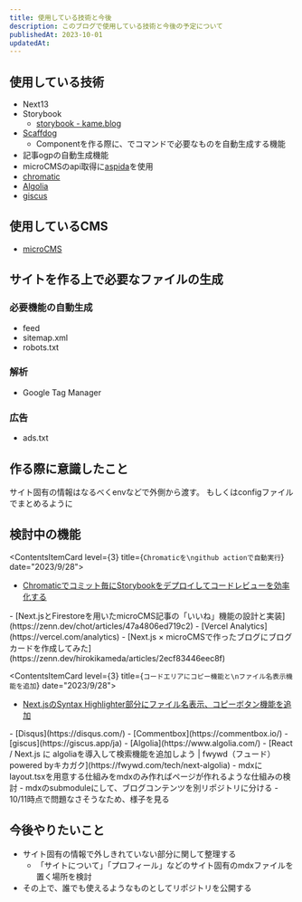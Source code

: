 ```yaml
---
title: 使用している技術と今後
description: このブログで使用している技術と今後の予定について
publishedAt: 2023-10-01
updatedAt: 
---
```




## 使用している技術
- Next13
- Storybook
  - [storybook - kame.blog](https://storybook.kame.blog/)
- [Scaffdog](https://scaff.dog/)
  - Componentを作る際に、でコマンドで必要なものを自動生成する機能
- 記事ogpの自動生成機能
- microCMSのapi取得に[aspida](https://blog.microcms.io/how-to-use-aspida/)を使用
- [chromatic](https://www.chromatic.com/)
- [Algolia](https://www.algolia.com/)
- [giscus](https://giscus.app/ja)

## 使用しているCMS
- [microCMS](https://microcms.io/)

## サイトを作る上で必要なファイルの生成

### 必要機能の自動生成

- feed
- sitemap.xml
- robots.txt

### 解析

- Google Tag Manager

### 広告

- ads.txt

## 作る際に意識したこと

サイト固有の情報はなるべくenvなどで外側から渡す。
もしくはconfigファイルでまとめるように

## 検討中の機能


<ContentsContainer grid={2}>

<ContentsItemCard level={3} title="目次のスクロールによるハイライト機能"  date="2023/10/21" url="/log/highlight-talbe-of-contents">
  <Batch status="success" />
</ContentsItemCard>

<ContentsItemCard level={3} title={`Chromaticを\ngithub actionで自動実行`}  date="2023/9/28">
  <Batch status="waiting" />
- [Chromaticでコミット毎にStorybookをデプロイしてコードレビューを効率化する](https://zenn.dev/keitakn/articles/storybook-deploy-to-chromatic)
</ContentsItemCard>


<ContentsItemCard level={3} title="いいね機能の実装"  date="2023/9/28">
  <Batch status="waiting" />
- [Next.jsとFirestoreを用いたmicroCMS記事の「いいね」機能の設計と実装](https://zenn.dev/chot/articles/47a4806ed719c2)
</ContentsItemCard>

<ContentsItemCard level={3} title="Vercel Analyticsの導入"  date="2023/9/28">
  <Batch status="waiting" />
- [Vercel Analytics](https://vercel.com/analytics)
</ContentsItemCard>

<ContentsItemCard level={3} title="リンクにブログカードを導入する"  date="2023/9/28">
  <Batch status="waiting" />
- [Next.js × microCMSで作ったブログにブログカードを作成してみた](https://zenn.dev/hirokikameda/articles/2ecf83446eec8f)
</ContentsItemCard>

<ContentsItemCard level={3} title={`コードエリアにコピー機能と\nファイル名表示機能を追加`}  date="2023/9/28">
  <Batch status="waiting" />
- [Next.jsのSyntax Highlighter部分にファイル名表示、コピーボタン機能を追加](https://itc-engineering-blog.netlify.app/blogs/nextjs-filename-copy)
</ContentsItemCard>

<ContentsItemCard level={3} title="コメント機能"  date="2024/1/13">
  <Batch status="success" />
- [Disqus](https://disqus.com/)
- [Commentbox](https://commentbox.io/)
- [giscus](https://giscus.app/ja)
</ContentsItemCard>

<ContentsItemCard level={3} title="検索機能"  date="2024/1/13">
  <Batch status="success" />
- [Algolia](https://www.algolia.com/)
  - [React / Next.js に algoliaを導入して検索機能を追加しよう | fwywd（フュード）powered byキカガク](https://fwywd.com/tech/next-algolia)
</ContentsItemCard>

<ContentsItemCard level={3} title="mdxページ作成の簡易化"  date="2023/10/4" url="/log/mdx-page-simple">
  <Batch status="success" />
- mdxにlayout.tsxを用意する仕組みをmdxのみ作ればページが作れるような仕組みの検討

</ContentsItemCard>

<ContentsItemCard level={3} title="mdxページのsubmodule化"  date="2023/10/4" url="/log/mdx-page-submodule">
  <Batch status="success" />
- mdxのsubmoduleにして、ブログコンテンツを別リポジトリに分ける
</ContentsItemCard>

<ContentsItemCard level={3} title="vercelのdeploy時に@ducanh2912/next-pwaでエラーになる"  date="2023/10/4" url="/log/next-pwa-error">
  <Batch status="waiting" />
- 10/11時点で問題なさそうなため、様子を見る
</ContentsItemCard>

<ContentsItemCard level={3} title="mdxページに目次をつける" url="/log/mdx-page-toc" date="2023/9/28">
  <Batch status="issue" />
</ContentsItemCard>

<ContentsItemCard level={3} title="SNS共有リンクの追加"  date="2023/9/28">
  <Batch status="waiting" />
</ContentsItemCard>

</ContentsContainer>

## 今後やりたいこと

- サイト固有の情報で外しきれていない部分に関して整理する
  - 「サイトについて」「プロフィール」などのサイト固有のmdxファイルを置く場所を検討
- その上で、誰でも使えるようなものとしてリポジトリを公開する
